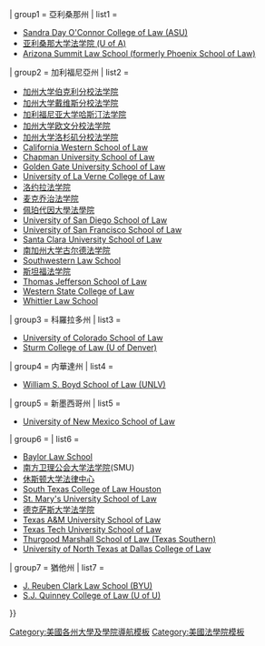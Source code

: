 {{Navbox
| name  = Law Schools of the Southwest
| title = [[美國西南部]]各州[[法學院]]
| state = {{{state|autocollapse}}}
| listclass = hlist

|below= {{le|美國法學院列表|List of law schools in the United States}}{{·}}{{le|德克薩斯州法學院列表|List of law schools in Texas|德州法學院列表}}

| group1 = 亞利桑那州
| list1  =
* [[Sandra Day O'Connor College of Law|Sandra Day O'Connor College of Law (ASU)]]
* [[亚利桑那大学法学院|亚利桑那大学法学院 (U of A)]]
* [[Arizona Summit Law School|Arizona Summit Law School (formerly Phoenix School of Law)]]

| group2 = 加利福尼亞州
| list2 =
* [[加州大学伯克利分校法学院]]
* [[加州大学戴维斯分校法学院]]
* [[加利福尼亚大学哈斯汀法学院]]
* [[加州大学欧文分校法学院]]
* [[加州大学洛杉矶分校法学院]]
* [[California Western School of Law]]
* [[Chapman University School of Law]]
* [[Golden Gate University School of Law]]
* [[University of La Verne College of Law]]
* [[洛约拉法学院]]
* [[麦克乔治法学院]]
* [[佩珀代因大學法學院]]
* [[University of San Diego School of Law]]
* [[University of San Francisco School of Law]]
* [[Santa Clara University School of Law]]
* [[南加州大学古尔德法学院]]
* [[Southwestern Law School]]
* [[斯坦福法学院]]
* [[Thomas Jefferson School of Law]]
* [[Western State College of Law at Argosy University|Western State College of Law]]
* [[Whittier Law School]]

| group3 = 科羅拉多州
| list3  =
* [[University of Colorado Law School|University of Colorado School of Law]]
* [[Sturm College of Law|Sturm College of Law (U of Denver)]]

| group4 = 内華達州
| list4  =
* [[William S. Boyd School of Law|William S. Boyd School of Law (UNLV)]]

| group5 = 新墨西哥州
| list5  =
* [[University of New Mexico School of Law]]

| group6 = {{le|德克薩斯州法學院列表|List of law schools in Texas|德克薩斯州}}
| list6 =
* [[Baylor Law School]]
* [[南方卫理公会大学法学院]](SMU)
* [[休斯顿大学法律中心]]
* [[South Texas College of Law Houston]]
* [[St. Mary's University School of Law]]
* [[德克萨斯大学法学院]]
* [[Texas A&M University School of Law]]
* [[Texas Tech University School of Law]]
* [[Thurgood Marshall School of Law|Thurgood Marshall School of Law (Texas Southern)]]
* [[University of North Texas at Dallas College of Law]]

| group7 = 猶他州
| list7 =
* [[J. Reuben Clark Law School|J. Reuben Clark Law School (BYU)]]
* [[S.J. Quinney College of Law|S.J. Quinney College of Law (U of U)]]

}}<noinclude>
{{collapsible option}}
[[Category:美國各州大學及學院導航模板]]
[[Category:美國法學院模板]]
</noinclude>